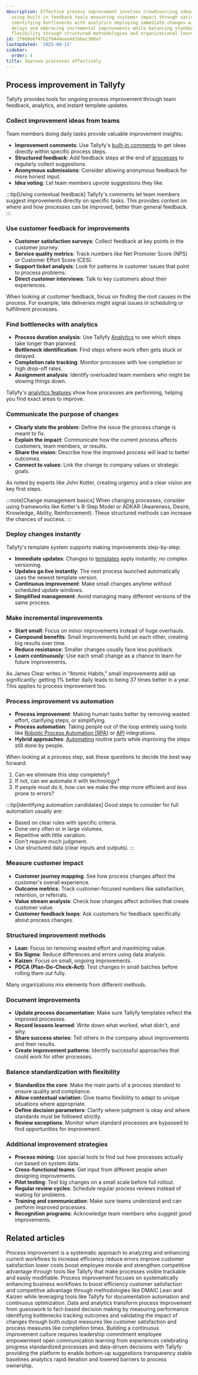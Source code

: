 ```yaml
---
description: Effective process improvement involves crowdsourcing ideas from teams
  using built-in feedback tools measuring customer impact through satisfaction metrics
  identifying bottlenecks with analytics deploying immediate changes without versioning
  delays and embracing incremental improvements while balancing standardization with
  flexibility through structured methodologies and organizational learning documentation.
id: 2f680e6f47b2f8444eee4d1bbec360a7
lastUpdated: '2025-08-15'
sidebar:
  order: 4
title: Improve processes effectively
---
```


## Process improvement in Tallyfy

Tallyfy provides tools for ongoing process improvement through team feedback, analytics, and instant template updates.

### Collect improvement ideas from teams

Team members doing daily tasks provide valuable improvement insights:

- **Improvement comments**: Use Tallyfy's [built-in comments](/products/pro/tracking-and-tasks/tasks/how-to-report-and-resolve-issues-in-tallyfy/) to get ideas directly within specific process steps.
- **Structured feedback**: Add feedback steps at the end of [processes](/products/pro/tracking-and-tasks/processes/) to regularly collect suggestions.
- **Anonymous submissions**: Consider allowing anonymous feedback for more honest input.
- **Idea voting**: Let team members upvote suggestions they like.


:::tip[Using contextual feedback]
Tallyfy's comments let team members suggest improvements directly on specific tasks. This provides context on where and how processes can be improved, better than general feedback.
:::

### Use customer feedback for improvements

- **Customer satisfaction surveys**: Collect feedback at key points in the customer journey.
- **Service quality metrics**: Track numbers like Net Promoter Score (NPS) or Customer Effort Score (CES).
- **Support ticket analysis**: Look for patterns in customer issues that point to process problems.
- **Direct customer interviews**: Talk to key customers about their experiences.

When looking at customer feedback, focus on finding the root causes in the process. For example, late deliveries might signal issues in scheduling or fulfillment processes.

### Find bottlenecks with analytics

- **Process duration analysis**: Use Tallyfy [Analytics](/products/pro/integrations/analytics/) to see which steps take longer than planned.
- **Bottleneck identification**: Find steps where work often gets stuck or delayed.
- **Completion rate tracking**: Monitor processes with low completion or high drop-off rates.
- **Assignment analysis**: Identify overloaded team members who might be slowing things down.

Tallyfy's [analytics features](/products/pro/integrations/analytics/) show how processes are performing, helping you find exact areas to improve.

### Communicate the purpose of changes

- **Clearly state the problem**: Define the issue the process change is meant to fix.
- **Explain the impact**: Communicate how the current process affects customers, team members, or results.
- **Share the vision**: Describe how the improved process will lead to better outcomes.
- **Connect to values**: Link the change to company values or strategic goals.

As noted by experts like John Kotter, creating urgency and a clear vision are key first steps.

:::note[Change management basics]
When changing processes, consider using frameworks like Kotter's 8-Step Model or ADKAR (Awareness, Desire, Knowledge, Ability, Reinforcement). These structured methods can increase the chances of success.
:::

### Deploy changes instantly

Tallyfy's template system supports making improvements step-by-step:

- **Immediate updates**: Changes to [templates](/products/pro/documenting/templates/) apply instantly; no complex versioning.
- **Updates go live instantly**: The next process launched automatically uses the newest template version.
- **Continuous improvement**: Make small changes anytime without scheduled update windows.
- **Simplified management**: Avoid managing many different versions of the same process.


### Make incremental improvements

- **Start small**: Focus on minor improvements instead of huge overhauls.
- **Compound benefits**: Small improvements build on each other, creating big results over time.
- **Reduce resistance**: Smaller changes usually face less pushback.
- **Learn continuously**: Use each small change as a chance to learn for future improvements.

As James Clear writes in "Atomic Habits," small improvements add up significantly: getting 1% better daily leads to being 37 times better in a year. This applies to process improvement too.

### Process improvement vs automation

- **Process improvement**: Making human tasks better by removing wasted effort, clarifying steps, or simplifying.
- **Process automation**: Taking people out of the loop entirely using tools like [Robotic Process Automation (RPA)](/products/pro/integrations/open-api/how-does-tallyfy-combine-rpa-systems-and-human-operators/) or [API](/products/pro/integrations/open-api/) integrations.
- **Hybrid approaches**: [Automating](/products/pro/documenting/templates/automations/) routine parts while improving the steps still done by people.

When looking at a process step, ask these questions to decide the best way forward:
1. Can we eliminate this step completely?
2. If not, can we automate it with technology?
3. If people must do it, how can we make the step more efficient and less prone to errors?


:::tip[Identifying automation candidates]
Good steps to consider for full automation usually are:
- Based on clear rules with specific criteria.
- Done very often or in large volumes.
- Repetitive with little variation.
- Don't require much judgment.
- Use structured data (clear inputs and outputs).
:::

### Measure customer impact

- **Customer journey mapping**: See how process changes affect the customer's overall experience.
- **Outcome metrics**: Track customer-focused numbers like satisfaction, retention, or referrals.
- **Value stream analysis**: Check how changes affect activities that create customer value.
- **Customer feedback loops**: Ask customers for feedback specifically about process changes.


### Structured improvement methods

- **Lean**: Focus on removing wasted effort and maximizing value.
- **Six Sigma**: Reduce differences and errors using data analysis.
- **Kaizen**: Focus on small, ongoing improvements.
- **PDCA (Plan-Do-Check-Act)**: Test changes in small batches before rolling them out fully.

Many organizations mix elements from different methods.

### Document improvements

- **Update process documentation**: Make sure Tallyfy templates reflect the improved processes.
- **Record lessons learned**: Write down what worked, what didn't, and why.
- **Share success stories**: Tell others in the company about improvements and their results.
- **Create improvement patterns**: Identify successful approaches that could work for other processes.


### Balance standardization with flexibility

- **Standardize the core**: Make the main parts of a process standard to ensure quality and compliance.
- **Allow contextual variation**: Give teams flexibility to adapt to unique situations where appropriate.
- **Define decision parameters**: Clarify where judgment is okay and where standards must be followed strictly.
- **Review exceptions**: Monitor when standard processes are bypassed to find opportunities for improvement.


### Additional improvement strategies

- **Process mining**: Use special tools to find out how processes actually run based on system data.
- **Cross-functional teams**: Get input from different people when designing improvements.
- **Pilot testing**: Test big changes on a small scale before full rollout.
- **Regular review cycles**: Schedule regular process reviews instead of waiting for problems.
- **Training and communication**: Make sure teams understand and can perform improved processes.
- **Recognition programs**: Acknowledge team members who suggest good improvements.



## Related articles
<CardGrid>
<LinkTitleCard header="<b>Process Improvement > What is process improvement?</b>" href="/products/pro/tutorials/how-to/process-improvement/what-is-process-improvement/" > Process improvement is a systematic approach to analyzing and enhancing current workflows to increase efficiency reduce errors improve customer satisfaction lower costs boost employee morale and strengthen competitive advantage through tools like Tallyfy that make processes visible trackable and easily modifiable. </LinkTitleCard>
<LinkTitleCard header="<b>How To > Process improvement</b>" href="/products/pro/tutorials/how-to/process-improvement/" > Process improvement focuses on systematically enhancing business workflows to boost efficiency customer satisfaction and competitive advantage through methodologies like DMAIC Lean and Kaizen while leveraging tools like Tallyfy for documentation automation and continuous optimization. </LinkTitleCard>
<LinkTitleCard header="<b>Process Improvement > Gather data and use Tallyfy analytics</b>" href="/products/pro/tutorials/how-to/process-improvement/gathering-data-and-using-tallyfy-analytics-for-insights/" > Data and analytics transform process improvement from guesswork to fact-based decision making by measuring performance identifying bottlenecks tracking outcomes and validating the impact of changes through both output measures like customer satisfaction and process measures like completion times. </LinkTitleCard>
<LinkTitleCard header="<b>Process Improvement > Build a culture of continuous improvement</b>" href="/products/pro/tutorials/how-to/process-improvement/building-a-culture-of-continuous-improvement/" > Building a continuous improvement culture requires leadership commitment employee empowerment open communication learning from experiences celebrating progress standardized processes and data-driven decisions with Tallyfy providing the platform to enable bottom-up suggestions transparency stable baselines analytics rapid iteration and lowered barriers to process ownership. </LinkTitleCard>
</CardGrid>